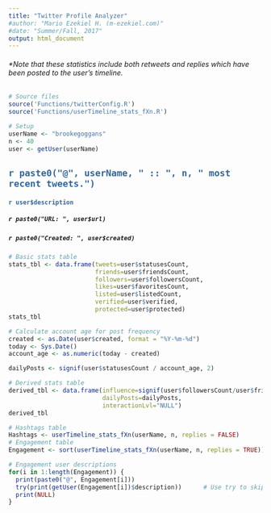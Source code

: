 ```yaml
---
title: "Twitter Profile Analyzer"
#author: "Mario Ezekiel H. (m-ezekiel.com)"
#date: "Summer/Fall, 2017"
output: html_document
---
```


###### *Note that these statistics include both retweets and replies which have been posted to the user's timeline.

```r
# Source files
source('Functions/twitterConfig.R')
source('Functions/userTimeline_stats_fXn.R')
```

```r
# Setup
userName <- "brookegoggans"
n <- 40
user <- getUser(userName)
```


## <span style="color:#336699">`r paste0("@", userName, " :: ", n, " most recent tweets.")`</span>
#### <span style="color:#336699">`r user$description`</span>
##### `r paste0("URL: ", user$url)`
##### `r paste0("Created: ", user$created)`


```r
# Basic stats table
stats_tbl <- data.frame(tweets=user$statusesCount, 
                        friends=user$friendsCount,
                        followers=user$followersCount,
                        likes=user$favoritesCount,
                        listed=user$listedCount,
                        verified=user$verified,
                        protected=user$protected)
stats_tbl
```


```r
# Calculate account age for post frequency
created <- as.Date(user$created, format = "%Y-%m-%d")
today <- Sys.Date()
account_age <- as.numeric(today - created)

dailyPosts <- signif(user$statusesCount / account_age, 2)

# Derived stats table
derived_tbl <- data.frame(influence=signif(user$followersCount/user$friendsCount, 2),
                          dailyPosts=dailyPosts,
                          interactionLvl="NULL")
derived_tbl
```


```r
# Hashtags table
Hashtags <- userTimeline_stats_fXn(userName, n, replies = FALSE)
# Engagement table
Engagement <- sort(userTimeline_stats_fXn(userName, n, replies = TRUE))

# Engagement user descriptions
for(i in 1:length(Engagement)) {
  print(paste0("@", Engagement[i]))
  try(print(getUser(Engagement[i])$description))      # Use try to skip errors
  print(NULL)
}
```

